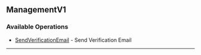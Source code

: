 
## ManagementV1

### Available Operations

* [SendVerificationEmail](/resources/management_v1/send_verification_email) - Send Verification Email

---
<SendVerificationEmail />
